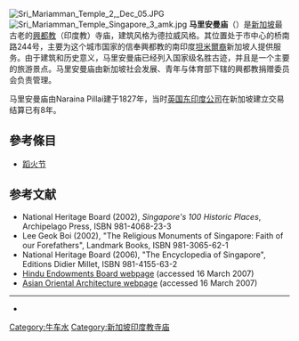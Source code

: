 {{Infobox religious building
|name               = 馬里安曼廟
|image              = Sri Mariamman Temple 2.JPG
|image_size         = 180
|caption            = 馬里安曼廟的塔門
|map_type        = Singapore
|map_caption        = 在新加坡的位置
|map_size           = 250
|coordinates        = {{coord|1|16|57.4|N|103|50|43|E|type:landmark_region:SG|display=inline,title}}
|devanagari         = 
|sanskrit_translit  = 
|religious_affiliation=[[佛教|佛教]]
|native_name= ஸ்ரீ மாரியம்மன் கோவில்
|chinese            = 
|pinyin             = Mǎlǐ'ànmàn Xīngdū Miào
|malay              = Kuil Sri Mariamman
|country            = [[新加坡|新加坡]]
|location           = [[橋南路|橋南路]]
|deity      = [[馬里安曼|馬里安曼]]
|festival= ''[[Timiti|Timiti]]''
|architecture_type       = [[Dravidian_architecture|Dravidian architecture]]
|number_of_temples  = 
|number_of_monuments= 
|inscriptions       = 
|year_completed= 1827年
|founded_by= [[Naraina_Pillai|Naraina Pillai]]
|website            = {{Official website|http://www.heb.gov.sg/temples/8-sri-mariamman-temple-}}
}}
{{maplink|frame=yes|frame-width=230|zoom=13|type=point|frame-align=left|text=地图}}
[[File:Sri_Mariamman_Temple_2,_Dec_05.JPG|thumb]]
[[File:Sri_Mariamman_Temple_Singapore_3_amk.jpg|thumb]]
'''马里安曼庙'''（{{lang|en|Sri Mariamman Temple}}）是[[新加坡|新加坡]]最古老的[[興都教|興都教]]（印度教）寺庙，建筑风格为德拉威风格。其位置处于市中心的桥南路244号，主要为这个城市国家的信奉興都教的南印度[[泰米尔人|坦米爾裔]]新加坡人提供服务。由于建筑和历史意义，马里安曼庙已经列入国家级名胜古迹，并且是一个主要的旅游景点。马里安曼庙由新加坡社会发展、青年与体育部下辖的興都教捐赠委员会负责管理。

马里安曼庙由Naraina Pillai建于1827年，当时[[英国东印度公司|英国东印度公司]]在新加坡建立交易结算已有8年。

==參考條目==
*[[蹈火节|蹈火节]]

==参考文献==
{{Commons+cat|Sri_Mariamman_Temple,_Singapore|马里安曼庙|Sri_Mariamman_Temple,_Singapore}}
*National Heritage Board (2002), ''Singapore's 100 Historic Places'', Archipelago Press, ISBN 981-4068-23-3
*Lee Geok Boi (2002), "The Religious Monuments of Singapore: Faith of our Forefathers", Landmark Books, ISBN 981-3065-62-1
*National Heritage Board (2006), "The Encyclopedia of Singapore", Editions Didier Millet, ISBN 981-4155-63-2
*[https://web.archive.org/web/20070312013646/http://www.heb.gov.sg/smt/main-smt.html Hindu Endowments Board webpage] (accessed 16 March 2007) 
*[http://www.orientalarchitecture.com/singapore/singapore/srimariamman.php Asian Oriental Architecture webpage] {{Wayback|url=http://www.orientalarchitecture.com/singapore/singapore/srimariamman.php |date=20110607074802 }} (accessed 16 March 2007)

----
* {{Osmrelation|7046497}}
{{印度神話}}

[[Category:牛车水|Category:牛车水]]
[[Category:新加坡印度教寺庙|Category:新加坡印度教寺庙]]
